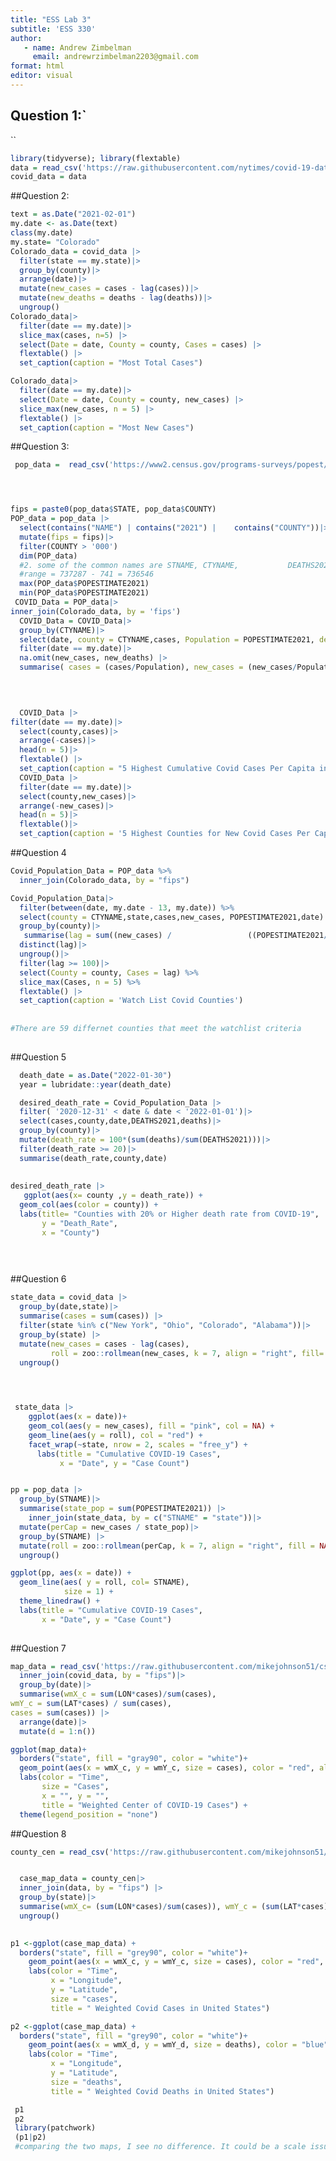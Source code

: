 ```yaml
---
title: "ESS Lab 3"
subtitle: 'ESS 330'
author:
   - name: Andrew Zimbelman
     email: andrewrzimbelman2203@gmail.com
format: html
editor: visual
---
```


## Question 1:`
``
```r
library(tidyverse); library(flextable)
data = read_csv('https://raw.githubusercontent.com/nytimes/covid-19-data/master/us-counties.csv')
covid_data = data
```
##Question 2:

```r
text = as.Date("2021-02-01")
my.date <- as.Date(text)
class(my.date)
my.state= "Colorado"
Colorado_data = covid_data |>
  filter(state == my.state)|>
  group_by(county)|>
  arrange(date)|>
  mutate(new_cases = cases - lag(cases))|>
  mutate(new_deaths = deaths - lag(deaths))|>
  ungroup()
Colorado_data|>
  filter(date == my.date)|>
  slice_max(cases, n=5) |>
  select(Date = date, County = county, Cases = cases) |>
  flextable() |>
  set_caption(caption = "Most Total Cases")

Colorado_data|>
  filter(date == my.date)|>
  select(Date = date, County = county, new_cases) |>
  slice_max(new_cases, n = 5) |>
  flextable() |>
  set_caption(caption = "Most New Cases")
```
##Question 3: 

```r
 pop_data =  read_csv('https://www2.census.gov/programs-surveys/popest/datasets/2020-2023/counties/totals/co-est2023-alldata.csv')




fips = paste0(pop_data$STATE, pop_data$COUNTY)
POP_data = pop_data |>
  select(contains("NAME") | contains("2021") |    contains("COUNTY"))|>
  mutate(fips = fips)|>
  filter(COUNTY > '000')
  dim(POP_data)
  #2. some of the common names are STNAME, CTYNAME,           DEATHS2021, with 3144 rows & 18 columns 
  #range = 737287 - 741 = 736546
  max(POP_data$POPESTIMATE2021)
  min(POP_data$POPESTIMATE2021)
 COVID_Data = POP_data|>
inner_join(Colorado_data, by = 'fips')
  COVID_Data = COVID_Data|>
  group_by(CTYNAME)|>
  select(date, county = CTYNAME,cases, Population = POPESTIMATE2021, deaths = deaths, new_cases, new_deaths)|>
  filter(date == my.date)|>
  na.omit(new_cases, new_deaths) |>
  summarise( cases = (cases/Population), new_cases = (new_cases/Population), new_deaths,county,date)

  
  

  COVID_Data |>  
filter(date == my.date)|> 
  select(county,cases)|>
  arrange(-cases)|>
  head(n = 5)|>
  flextable() |>
  set_caption(caption = "5 Highest Cumulative Covid Cases Per Capita in Colorado Counties")
  COVID_Data |>
  filter(date == my.date)|>
  select(county,new_cases)|>
  arrange(-new_cases)|>
  head(n = 5)|>
  flextable()|>
  set_caption(caption = '5 Highest Counties for New Covid Cases Per Capita in Colorado')
```
##Question 4 

```r

Covid_Population_Data = POP_data %>%
  inner_join(Colorado_data, by = "fips")

Covid_Population_Data|>
  filter(between(date, my.date - 13, my.date)) %>%
  select(county = CTYNAME,state,cases,new_cases, POPESTIMATE2021,date) %>%
  group_by(county)|>
   summarise(lag = sum((new_cases) /                 ((POPESTIMATE2021/100000))),county,cases,new_cases,state,date)|>
  distinct(lag)|>
  ungroup()|>
  filter(lag >= 100)|> 
  select(County = county, Cases = lag) %>%
  slice_max(Cases, n = 5) %>%
  flextable() |>
  set_caption(caption = 'Watch List Covid Counties')
  
  
#There are 59 differnet counties that meet the watchlist criteria
  
```
##Question 5 

```r
  death_date = as.Date("2022-01-30")
  year = lubridate::year(death_date)

  desired_death_rate = Covid_Population_Data |>
  filter( '2020-12-31' < date & date < '2022-01-01')|>
  select(cases,county,date,DEATHS2021,deaths)|>
  group_by(county)|>
  mutate(death_rate = 100*(sum(deaths)/sum(DEATHS2021)))|>
  filter(death_rate >= 20)|>
  summarise(death_rate,county,date)
 
    
desired_death_rate |>
   ggplot(aes(x= county ,y = death_rate)) +
  geom_col(aes(color = county)) +
  labs(title= "Counties with 20% or Higher death rate from COVID-19",
       y = "Death_Rate",
       x = "County")

    
  
```
##Question 6 

```r
state_data = covid_data |>
  group_by(date,state)|>
  summarise(cases = sum(cases)) |>
  filter(state %in% c("New York", "Ohio", "Colorado", "Alabama"))|>
  group_by(state) |>
  mutate(new_cases = cases - lag(cases),
         roll = zoo::rollmean(new_cases, k = 7, align = "right", fill= NA))|>
  ungroup()
  



 state_data |>
    ggplot(aes(x = date))+ 
    geom_col(aes(y = new_cases), fill = "pink", col = NA) +
    geom_line(aes(y = roll), col = "red") +
    facet_wrap(~state, nrow = 2, scales = "free_y") +
      labs(title = "Cumulative COVID-19 Cases",
           x = "Date", y = "Case Count")


pp = pop_data |>
  group_by(STNAME)|>
  summarise(state_pop = sum(POPESTIMATE2021)) |>
    inner_join(state_data, by = c("STNAME" = "state"))|>
  mutate(perCap = new_cases / state_pop)|>
  group_by(STNAME) |>
  mutate(roll = zoo::rollmean(perCap, k = 7, align = "right", fill = NA)) |>
  ungroup()

ggplot(pp, aes(x = date)) +
  geom_line(aes( y = roll, col= STNAME),
            size = 1) +
  theme_linedraw() + 
  labs(title = "Cumulative COVID-19 Cases",
       x = "Date", y = "Case Count")
  

```

##Question 7 

```r
map_data = read_csv('https://raw.githubusercontent.com/mikejohnson51/csu-ess-330/refs/heads/main/resources/county-centroids.csv') %>%
  inner_join(covid_data, by = "fips")|>
  group_by(date)|>
  summarise(wmX_c = sum(LON*cases)/sum(cases),
wmY_c = sum(LAT*cases) / sum(cases),
cases = sum(cases)) |>
  arrange(date)|>
  mutate(d = 1:n())

ggplot(map_data)+
  borders("state", fill = "gray90", color = "white")+
  geom_point(aes(x = wmX_c, y = wmY_c, size = cases), color = "red", alpha =.25)
  labs(color = "Time",
       size = "Cases",
       x = "", y = "",
       title = "Weighted Center of COVID-19 Cases") +
  theme(legend_position = "none")
```



##Question 8 

```r
county_cen = read_csv('https://raw.githubusercontent.com/mikejohnson51/csu-ess-330/refs/heads/main/resources/county-centroids.csv')


  case_map_data = county_cen|>
  inner_join(data, by = "fips") |>
  group_by(state)|>
  summarise(wmX_c= (sum(LON*cases)/sum(cases)), wmY_c = (sum(LAT*cases)/sum(cases)), wmX_d = (sum(LON*deaths) / sum(deaths)), wmY_d= (sum(LAT*deaths)/sum(deaths)),cases= sum(cases),deaths=sum(deaths))|>
  ungroup()

  
p1 <-ggplot(case_map_data) +
  borders("state", fill = "grey90", color = "white")+
    geom_point(aes(x = wmX_c, y = wmY_c, size = cases), color = "red", alpha = .25) +
    labs(color = "Time",
         x = "Longitude",
         y = "Latitude",
         size = "cases",
         title = " Weighted Covid Cases in United States")

p2 <-ggplot(case_map_data) +
  borders("state", fill = "grey90", color = "white")+
    geom_point(aes(x = wmX_d, y = wmY_d, size = deaths), color = "blue", alpha = .25) +
    labs(color = "Time",
         x = "Longitude",
         y = "Latitude",
         size = "deaths",
         title = " Weighted Covid Deaths in United States")

 p1
 p2
 library(patchwork)
 (p1|p2)
 #comparing the two maps, I see no difference. It could be a scale issue, or an issue with my code. It may be an issue with my code, becuase I did observe that the ratio by state is different in my table when dividing sum(cases) by sum(deaths). This means that areas that had a lower case/death ratio had more deaths per cases then other states. I just don't know why this trend didn't show up on my graphs. Kinda dissapointed it didn't show up it would've been cool to see :/
```


